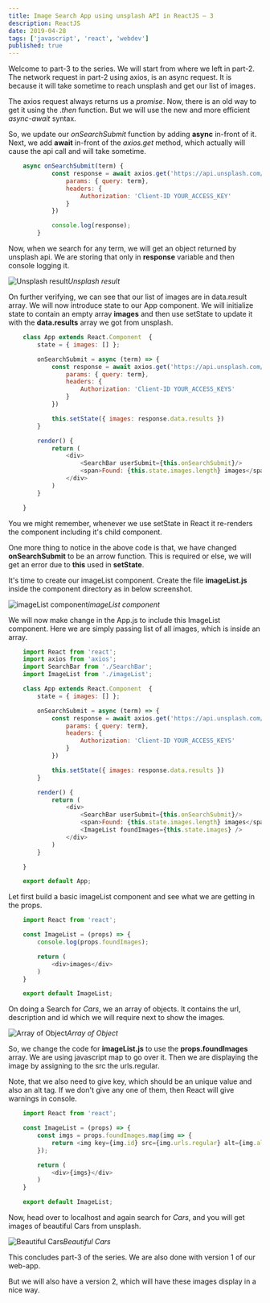 ```yaml
---
title: Image Search App using unsplash API in ReactJS — 3
description: ReactJS
date: 2019-04-28
tags: ['javascript', 'react', 'webdev']
published: true
---
```



Welcome to part-3 to the series. We will start from where we left in part-2. The network request in part-2 using axios, is an async request. It is because it will take sometime to reach unsplash and get our list of images.

The axios request always returns us a *promise*. Now, there is an old way to get it using the .*then* function. But we will use the new and more efficient *async-await* syntax.

So, we update our *onSearchSubmit* function by adding **async** in-front of it. Next, we add **await** in-front of the *axios.get* method, which actually will cause the api call and will take sometime.


```js
    async onSearchSubmit(term) {
            const response = await axios.get('https://api.unsplash.com/search/photos', {
                params: { query: term},
                headers: {
                    Authorization: 'Client-ID YOUR_ACCESS_KEY'
                }
            })

            console.log(response);
        }
```

Now, when we search for any term, we will get an object returned by unsplash api. We are storing that only in **response** variable and then console logging it.

![Unsplash result](https://ik.imagekit.io/thewebdev/Unsplash-API/3/1_El8mKVlhEC.png)*Unsplash result*

On further verifying, we can see that our list of images are in data.result array. We will now introduce state to our App component. We will initialize state to contain an empty array **images** and then use setState to update it with the **data.results** array we got from unsplash.


```js
    class App extends React.Component  {
        state = { images: [] };

        onSearchSubmit = async (term) => {
            const response = await axios.get('https://api.unsplash.com/search/photos', {
                params: { query: term},
                headers: {
                    Authorization: 'Client-ID YOUR_ACCESS_KEYS'
                }
            })

            this.setState({ images: response.data.results })
        }

        render() {
            return (
                <div>
                    <SearchBar userSubmit={this.onSearchSubmit}/>
                    <span>Found: {this.state.images.length} images</span>
                </div>
            )
        }

    }
```

You we might remember, whenever we use setState in React it re-renders the component including it's child component.

One more thing to notice in the above code is that, we have changed **onSearchSubmit** to be an arrow function. This is required or else, we will get an error due to **this** used in **setState**.

It's time to create our imageList component. Create the file **imageList.js** inside the component directory as in below screenshot.

![imageList component](https://ik.imagekit.io/thewebdev/Unsplash-API/3/2_uo0bx3eKe.png)*imageList component*

We will now make change in the App.js to include this ImageList component. Here we are simply passing list of all images, which is inside an array.


```js
    import React from 'react';
    import axios from 'axios';
    import SearchBar from './SearchBar';
    import ImageList from './imageList';

    class App extends React.Component  {
        state = { images: [] };

        onSearchSubmit = async (term) => {
            const response = await axios.get('https://api.unsplash.com/search/photos', {
                params: { query: term},
                headers: {
                    Authorization: 'Client-ID YOUR_ACCESS_KEYS'
                }
            })

            this.setState({ images: response.data.results })
        }

        render() {
            return (
                <div>
                    <SearchBar userSubmit={this.onSearchSubmit}/>
                    <span>Found: {this.state.images.length} images</span>
                    <ImageList foundImages={this.state.images} />
                </div>
            )
        }

    }

    export default App;
```

Let first build a basic imageList component and see what we are getting in the props.


```js
    import React from 'react';

    const ImageList = (props) => {
        console.log(props.foundImages);

        return (
            <div>images</div>
        )
    }

    export default ImageList;
```

On doing a Search for *Cars*, we an array of objects. It contains the url, description and id which we will require next to show the images.

![Array of Object](https://ik.imagekit.io/thewebdev/Unsplash-API/3/3_IrlA8fBj3T.png)*Array of Object*

So, we change the code for **imageList.js** to use the **props.foundImages** array. We are using javascript map to go over it. Then we are displaying the image by assigning to the src the urls.regular.

Note, that we also need to give key, which should be an unique value and also an alt tag. If we don't give any one of them, then React will give warnings in console.


```js
    import React from 'react';

    const ImageList = (props) => {
        const imgs = props.foundImages.map(img => {
            return <img key={img.id} src={img.urls.regular} alt={img.alt_description} />
        });

        return (
            <div>{imgs}</div>
        )
    }

    export default ImageList;
```

Now, head over to localhost and again search for *Cars*, and you will get images of beautiful Cars from unsplash.

![Beautiful Cars](https://ik.imagekit.io/thewebdev/Unsplash-API/3/4_y4yzo7En4.png)*Beautiful Cars*

This concludes part-3 of the series. We are also done with version 1 of our web-app.

But we will also have a version 2, which will have these images display in a nice way.
